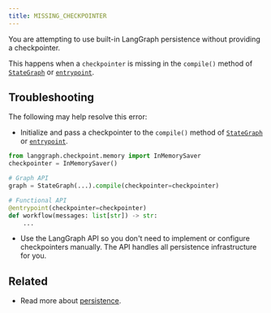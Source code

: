 ```yaml
---
title: MISSING_CHECKPOINTER
---
```



<AlphaCallout />

You are attempting to use built-in LangGraph persistence without providing a checkpointer.

This happens when a `checkpointer` is missing in the `compile()` method of [`StateGraph`](https://langchain-ai.github.io/langgraph/reference/graphs/#langgraph.graph.StateGraph) or [`entrypoint`](https://langchain-ai.github.io/langgraph/reference/func/#langgraph.func.entrypoint).

## Troubleshooting

The following may help resolve this error:

-   Initialize and pass a checkpointer to the `compile()` method of [`StateGraph`](https://langchain-ai.github.io/langgraph/reference/graphs/#langgraph.graph.StateGraph) or [`entrypoint`](https://langchain-ai.github.io/langgraph/reference/func/#langgraph.func.entrypoint).

```python
from langgraph.checkpoint.memory import InMemorySaver
checkpointer = InMemorySaver()

# Graph API
graph = StateGraph(...).compile(checkpointer=checkpointer)

# Functional API
@entrypoint(checkpointer=checkpointer)
def workflow(messages: list[str]) -> str:
    ...
```





-   Use the LangGraph API so you don't need to implement or configure checkpointers manually. The API handles all persistence infrastructure for you.

## Related

- Read more about [persistence](/oss/python/langgraph/persistence).
